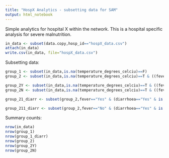 ```yaml
---
title: "HospX Analytics - subsetting data for SAM"
output: html_notebook
---
```


Simple analytics for hospital X within the network. This is a hospital specific analysis for severe malnutrition. 

```r
in_data <- subset(data.copy,hosp_id=="hospX_data.csv")
attach(in_data)
write.csv(in_data, file="hospX_data.csv")
```

Subsetting data:

```r
group_1 <- subset(in_data,is.na(temperature_degrees_celciu)==F)
group_2 <- subset(in_data,is.na(temperature_degrees_celciu)==T & ((fever=="Yes" & is.na(fever)==F) | (fever=="No" & is.na(fever)==F)))

group_2Y <- subset(in_data,is.na(temperature_degrees_celciu)==T & ((fever=="Yes" & is.na(fever)==F)))
group_2N <- subset(in_data,is.na(temperature_degrees_celciu)==T & ((fever=="No" & is.na(fever)==F)))

group_21_diarr <- subset(group_2,fever=="Yes" & (diarrhoea=="Yes" & is.na(diarrhoea)==F))

group_211_diarr <- subset(group_2,fever=="No" & (diarrhoea=="Yes" & is.na(diarrhoea)==F))
```

Summary counts:

```r
nrow(in_data)
nrow(group_1)
nrow(group_1_diarr)
nrow(group_2)
nrow(group_2Y)
nrow(group_2N)
```